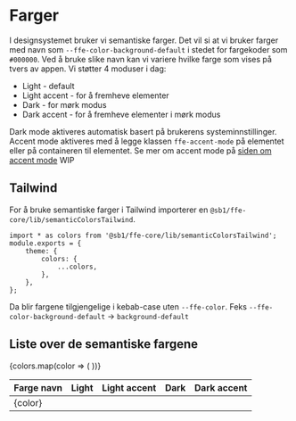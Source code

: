 
<Meta title="Design/Farger/Introduksjon" />

# Farger

I designsystemet bruker vi semantiske farger. Det vil si at vi bruker farger med navn som
`--ffe-color-background-default` i stedet for fargekoder som `#000000`. Ved å bruke slike navn
kan vi variere hvilke farge som vises på tvers av appen. Vi støtter 4 moduser i dag:

- Light - default
- Light accent - for å fremheve elementer
- Dark - for mørk modus
- Dark accent - for å fremheve elementer i mørk modus

Dark mode aktiveres automatisk basert på brukerens systeminnstillinger.
Accent mode aktiveres med å legge klassen `ffe-accent-mode` på elementet eller på
containeren til elementet. Se mer om accent mode på [siden om accent mode](./?path=/docs/design-farger-accent--docs) WIP

## Tailwind

For å bruke semantiske farger i Tailwind importerer en `@sb1/ffe-core/lib/semanticColorsTailwind`.

```tsx
import * as colors from '@sb1/ffe-core/lib/semanticColorsTailwind';
module.exports = {
    theme: {
        colors: {
            ...colors,
        },
    },
};
```

Da blir fargene tilgjengelige i kebab-case uten `--ffe-color`. Feks `--ffe-color-background-default` -> `background-default`

## Liste over de semantiske fargene

<table class="ffe-color-table">
    <thead>
        <tr>
            <th>Farge navn</th>
            <th>Light</th>
            <th>Light accent</th>
            <th>Dark</th>
            <th>Dark accent</th>
        </tr>
    </thead>
    <tbody>
        {colors.map(color => (
            <tr key={color}>
                <td>{color}</td>
                <td style={{ backgroundColor: `var(${color})` }}></td>
                <td
                    class="ffe-accent-mode"
                    style={{ backgroundColor: `var(${color})` }}
                ></td>
                <td
                    class="dark-mode"
                    style={{ backgroundColor: `var(${color})` }}
                ></td>
                <td
                    class="dark-mode ffe-accent-mode"
                    style={{ backgroundColor: `var(${color})` }}
                ></td>
            </tr>
        ))}
    </tbody>
</table>
